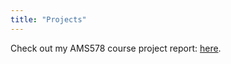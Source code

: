 ```yaml
---
title: "Projects"
---
```


Check out my AMS578 course project report: [here](files/Project_Report.pdf).